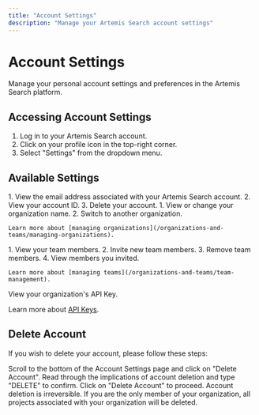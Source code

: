 ```yaml
---
title: "Account Settings"
description: "Manage your Artemis Search account settings"
---
```


# Account Settings

Manage your personal account settings and preferences in the Artemis Search platform.

## Accessing Account Settings

1. Log in to your Artemis Search account.
2. Click on your profile icon in the top-right corner.
3. Select "Settings" from the dropdown menu.

## Available Settings

<AccordionGroup>
  <Accordion title="Account">
    1. View the email address associated with your Artemis Search account.
    2. View your account ID.
    3. Delete your account.
  </Accordion>

  <Accordion title="Organization">
    1. View or change your organization name.
    2. Switch to another organization.

    Learn more about [managing organizations](/organizations-and-teams/managing-organizations).
  </Accordion> 

  <Accordion title="Team">
    1. View your team members.
    2. Invite new team members.
    3. Remove team members.
    4. View members you invited.

    Learn more about [managing teams](/organizations-and-teams/team-management).
  </Accordion>

  <Accordion title="Secrets">
  View your organization's API Key.

  Learn more about [API Keys](/settings/api-keys).
  </Accordion> 
 </AccordionGroup> 

## Delete Account

If you wish to delete your account, please follow these steps:

<Steps>
  <Step title="Navigate to Account Deletion">
    Scroll to the bottom of the Account Settings page and click on "Delete Account".
  </Step>
  <Step title="Confirm Deletion">
    Read through the implications of account deletion and type "DELETE" to confirm.
  </Step>
  <Step title="Delete Account">
    Click on "Delete Account" to proceed.
  </Step>
</Steps>

<Warning>
  Account deletion is irreversible. If you are the only member of your organization, all projects associated with your organization will be deleted.
</Warning>